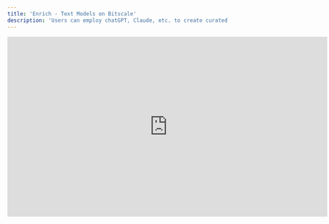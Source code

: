 ```yaml
---
title: 'Enrich - Text Models on Bitscale'
description: 'Users can employ chatGPT, Claude, etc. to create curated content for each and every one of their prospects.'
---
```


<iframe width="728" height="410" src="https://www.youtube-nocookie.com/embed/Kkgj5atep5I?si=Hb1FAwcOQphQePN0" title="YouTube video player" frameborder="0" allow="accelerometer; autoplay; clipboard-write; encrypted-media; gyroscope; picture-in-picture; web-share" referrerpolicy="strict-origin-when-cross-origin" allowfullscreen />

## **Simplify Content Creation**

Personalized communication is key to building strong connections with your prospects, but doing it at scale is a challenge. Bitscale simplifies this with integrated support for **ChatGPT** and **Claude**, enabling RevOps, SDRs, and sales teams to craft impactful, tailored content in minutes.

From hyper-personalized outreach emails to sales proposals and campaign messaging, Bitscale automates the heavy lifting, allowing you to focus on strategy and engagement.

***

## **How It Works**

<img height="100" src="https://res.cloudinary.com/dbfzpmxn2/image/upload/v1735312531/Screenshot_2024-12-27_at_8.28.10_PM_stayyk.png" />

### **1. Input the Right Details**

The first step is to gather and input relevant details about your prospect, such as:

* **Their Industry:** SaaS, eCommerce, or Manufacturing.

* **Their Role:** CTO, Marketing Manager, or Decision Maker.

* **Contextual Insights:** Funding news, product launches, or challenges they’re facing.

**Why This Matters:** Tailored inputs result in precise, actionable content that resonates deeply with your audience.

***

### **2. Generate High-Impact Content**

Bitscale’s built-in text models analyze your inputs and generate:

* **Personalized Outreach Emails:** Address specific pain points and goals.

* **Sales Proposals:** Showcase how your solution aligns with their needs.

* **Campaign Messaging:** Create scalable, customized messages for outreach.

**Why This Matters:** Automating content creation saves you hours while ensuring each piece of content is crafted with purpose.

***

### **3. Refine and Put It to Use**

Review the content to align with your brand’s voice or tone. Once finalized, it’s ready to be used in your outreach workflows or exported to tools like **Smartlead**, **Instantly**, or your CRM.

**Why This Matters:** Effortlessly transition from content generation to execution, maintaining quality and consistency at every step.

***

## **Key Benefits**

* **Save Time:** Automate repetitive content creation tasks.

* **Scale with Personalization:** Generate unique content for hundreds of prospects without losing relevance.

* **Enhance Engagement:** Deliver messaging that speaks directly to your audience’s needs and challenges.

***

## **Tips for Success**

* **Be Specific:** The more detailed your inputs, the more impactful the output.

* **Experiment and Test:** Refine your messaging with variations to find what resonates best.

* **Leverage Data Enrichment:** Combine text modeling with Bitscale’s enrichment tools for even more personalized content.

***

## **Get Started Today**

Begin crafting personalized content for your campaigns with ease:
👉 **\[Grid Link]** to explore templates and workflows.
**Pro Tip:** Use Bitscale’s built-in templates as a starting point to accelerate your content creation process.